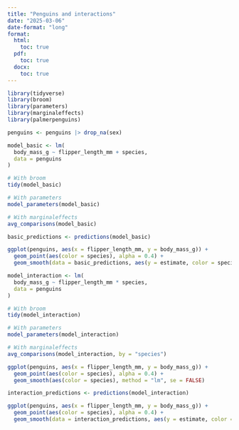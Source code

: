 ```yaml
---
title: "Penguins and interactions"
date: "2025-03-06"
date-format: "long"
format:
  html:
    toc: true
  pdf:
    toc: true
  docx:
    toc: true
---
```


```r
library(tidyverse)
library(broom)
library(parameters)
library(marginaleffects)
library(palmerpenguins)

penguins <- penguins |> drop_na(sex)
```


```r
model_basic <- lm(
  body_mass_g ~ flipper_length_mm + species,
  data = penguins
)

# With broom
tidy(model_basic)

# With parameters
model_parameters(model_basic)

# With marginaleffects
avg_comparisons(model_basic)
```


```r
basic_predictions <- predictions(model_basic)

ggplot(penguins, aes(x = flipper_length_mm, y = body_mass_g)) +
  geom_point(aes(color = species), alpha = 0.4) +
  geom_smooth(data = basic_predictions, aes(y = estimate, color = species))
```


```r
model_interaction <- lm(
  body_mass_g ~ flipper_length_mm * species,
  data = penguins
)

# With broom
tidy(model_interaction)

# With parameters
model_parameters(model_interaction)

# With marginaleffects
avg_comparisons(model_interaction, by = "species")
```


```r
ggplot(penguins, aes(x = flipper_length_mm, y = body_mass_g)) +
  geom_point(aes(color = species), alpha = 0.4) +
  geom_smooth(aes(color = species), method = "lm", se = FALSE)
```

```r
interaction_predictions <- predictions(model_interaction)

ggplot(penguins, aes(x = flipper_length_mm, y = body_mass_g)) +
  geom_point(aes(color = species), alpha = 0.4) +
  geom_smooth(data = interaction_predictions, aes(y = estimate, color = species))
```
